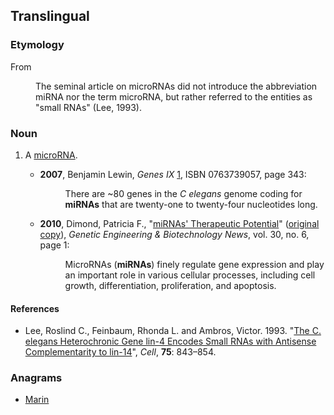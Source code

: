 ==Translingual==

===Etymology===
From {{term|microRNA|lang=en}}
: The seminal article on microRNAs did not introduce the abbreviation miRNA nor the term microRNA, but rather referred to the entities as "small RNAs" (Lee, 1993).

===Noun===
{{en-noun}}

# {{context|genetics|lang=mul}} A [[microRNA]].
#* '''2007''', Benjamin Lewin, ''Genes IX'' [http://books.google.com/books?id=BrNpbPkzoxAC], ISBN 0763739057, page 343:
#*: There are ~80 genes in the ''C elegans'' genome coding for '''miRNAs''' that are twenty-one to twenty-four nucleotides long.
#* '''2010''', Dimond, Patricia F., "[http://www.webcitation.org/5r7L7BfnG miRNAs' Therapeutic Potential]" ([http://www.genengnews.com/gen-articles/mirnas-therapeutic-potential/3216/ original copy]), ''Genetic Engineering & Biotechnology News'', vol. 30, no. 6, page 1:
#*: MicroRNAs ('''miRNAs''') finely regulate gene expression and play an important role in various cellular processes, including cell growth, differentiation, proliferation, and apoptosis.

====References====
* Lee, Roslind C., Feinbaum, Rhonda L. and Ambros, Victor. 1993. "[http://www.ncbi.nlm.nih.gov/pubmed/8252621 The C. elegans Heterochronic Gene lin-4 Encodes Small RNAs with Antisense Complementarity to lin-14]", ''Cell'', '''75''': 843&ndash;854.

===Anagrams===
* [[Marin#English|Marin]]

{{wikipedia|MicroRNA}}